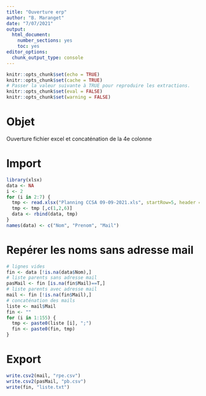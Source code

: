 ```yaml
---
title: "Ouverture erp"
author: "B. Maranget"
date: "7/07/2021"
output: 
  html_document: 
    number_sections: yes
    toc: yes
editor_options: 
  chunk_output_type: console
---
```



```r
knitr::opts_chunk$set(echo = TRUE)
knitr::opts_chunk$set(cache = TRUE)
# Passer la valeur suivante à TRUE pour reproduire les extractions.
knitr::opts_chunk$set(eval = FALSE)
knitr::opts_chunk$set(warning = FALSE)
```


# Objet

Ouverture fichier excel et concaténation de la 4e colonne


# Import

```r
library(xlsx)
data <- NA
i <- 2
for (i in 2:7) {
  tmp <- read.xlsx("Planning CCSA 09-09-2021.xls", startRow=5, header = FALSE,sheetIndex = i, encoding = "UTF-8")
  tmp <- tmp [,c(1,2,6)]
  data <- rbind(data, tmp)
}
names(data) <- c("Nom", "Prenom", "Mail")
```

# Repérer les noms sans adresse mail


```r
# lignes vides
fin <- data [!is.na(data$Nom),]
# liste parents sans adresse mail
pasMail <- fin [is.na(fin$Mail)==T,]
# liste parents avec adresse mail
mail <- fin [!is.na(fin$Mail),]
# concaténation des mails
liste <- mail$Mail
fin <- ""
for (i in 1:155) {
  tmp <- paste0(liste [i], ";")
  fin <- paste0(fin, tmp)
}

```




# Export

```r
write.csv2(mail, "rpe.csv")
write.csv2(pasMail, "pb.csv")
write(fin, "liste.txt")
```


